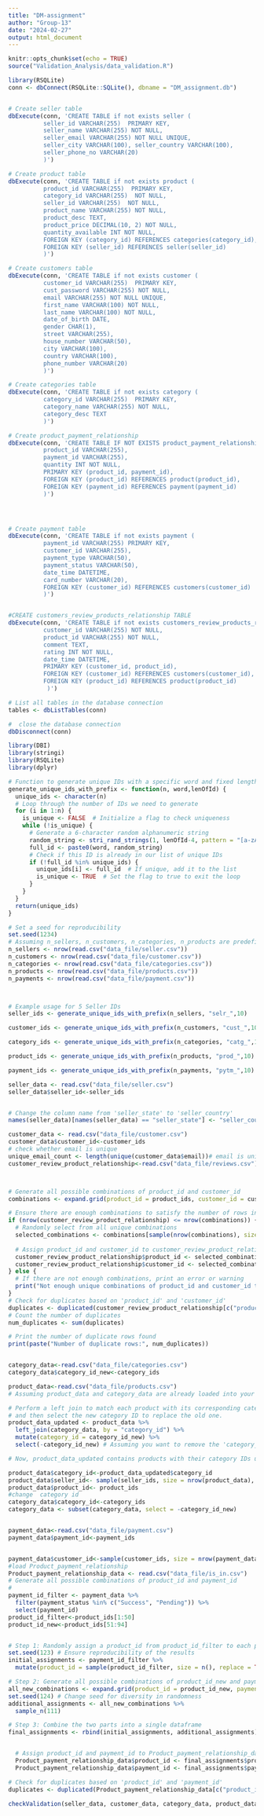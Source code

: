 ```yaml
---
title: "DM-assignment"
author: "Group-13"
date: "2024-02-27"
output: html_document
---
```


```r
knitr::opts_chunk$set(echo = TRUE)
source("Validation_Analysis/data_validation.R")
```


```r
library(RSQLite)
conn <- dbConnect(RSQLite::SQLite(), dbname = "DM_assignment.db")


# Create seller table
dbExecute(conn, 'CREATE TABLE if not exists seller (
          seller_id VARCHAR(255)  PRIMARY KEY, 
          seller_name VARCHAR(255) NOT NULL, 
          seller_email VARCHAR(255) NOT NULL UNIQUE,  
          seller_city VARCHAR(100), seller_country VARCHAR(100),
          seller_phone_no VARCHAR(20)
          )')

# Create product table
dbExecute(conn, 'CREATE TABLE if not exists product (
          product_id VARCHAR(255)  PRIMARY KEY, 
          category_id VARCHAR(255)  NOT NULL, 
          seller_id VARCHAR(255)  NOT NULL, 
          product_name VARCHAR(255) NOT NULL, 
          product_desc TEXT,
          product_price DECIMAL(10, 2) NOT NULL, 
          quantity_available INT NOT NULL, 
          FOREIGN KEY (category_id) REFERENCES categories(category_id), 
          FOREIGN KEY (seller_id) REFERENCES seller(seller_id)
          )')

# Create customers table
dbExecute(conn, 'CREATE TABLE if not exists customer (
          customer_id VARCHAR(255)  PRIMARY KEY, 
          cust_password VARCHAR(255) NOT NULL, 
          email VARCHAR(255) NOT NULL UNIQUE, 
          first_name VARCHAR(100) NOT NULL, 
          last_name VARCHAR(100) NOT NULL, 
          date_of_birth DATE, 
          gender CHAR(1), 
          street VARCHAR(255), 
          house_number VARCHAR(50), 
          city VARCHAR(100), 
          country VARCHAR(100), 
          phone_number VARCHAR(20)
          )')

# Create categories table
dbExecute(conn, 'CREATE TABLE if not exists category (
          category_id VARCHAR(255)  PRIMARY KEY, 
          category_name VARCHAR(255) NOT NULL, 
          category_desc TEXT
          )')

# Create product_payment_relationship
dbExecute(conn, 'CREATE TABLE IF NOT EXISTS product_payment_relationship (
          product_id VARCHAR(255),
          payment_id VARCHAR(255),
          quantity INT NOT NULL,
          PRIMARY KEY (product_id, payment_id),
          FOREIGN KEY (product_id) REFERENCES product(product_id),
          FOREIGN KEY (payment_id) REFERENCES payment(payment_id)
          )')




# Create payment table
dbExecute(conn, 'CREATE TABLE if not exists payment (
          payment_id VARCHAR(255) PRIMARY KEY, 
          customer_id VARCHAR(255),
          payment_type VARCHAR(50), 
          payment_status VARCHAR(50), 
          date_time DATETIME,
          card_number VARCHAR(20),
          FOREIGN KEY (customer_id) REFERENCES customers(customer_id)
          )')


#CREATE customers_review_products_relationship TABLE
dbExecute(conn, 'CREATE TABLE if not exists customers_review_products_relationship (
          customer_id VARCHAR(255) NOT NULL,
          product_id VARCHAR(255) NOT NULL,
          comment TEXT,
          rating INT NOT NULL,
          date_time DATETIME,
          PRIMARY KEY (customer_id, product_id),
          FOREIGN KEY (customer_id) REFERENCES customers(customer_id),
          FOREIGN KEY (product_id) REFERENCES product(product_id)
           )')

# List all tables in the database connection
tables <- dbListTables(conn)

#  close the database connection 
dbDisconnect(conn)

```

```r
library(DBI)
library(stringi)
library(RSQLite)
library(dplyr)

# Function to generate unique IDs with a specific word and fixed length
generate_unique_ids_with_prefix <- function(n, word,lenOfId) {
  unique_ids <- character(n)
  # Loop through the number of IDs we need to generate
  for (i in 1:n) {
    is_unique <- FALSE  # Initialize a flag to check uniqueness
    while (!is_unique) {
      # Generate a 6-character random alphanumeric string
      random_string <- stri_rand_strings(1, lenOfId-4, pattern = "[a-zA-Z0-9]")
      full_id <- paste0(word, random_string)
      # Check if this ID is already in our list of unique IDs
      if (!full_id %in% unique_ids) {
        unique_ids[i] <- full_id  # If unique, add it to the list
        is_unique <- TRUE  # Set the flag to true to exit the loop
      }
    }
  }
  return(unique_ids)
}

# Set a seed for reproducibility
set.seed(1234)  
# Assuming n_sellers, n_customers, n_categories, n_products are predefined
n_sellers <- nrow(read.csv("data_file/seller.csv"))
n_customers <- nrow(read.csv("data_file/customer.csv"))
n_categories <- nrow(read.csv("data_file/categories.csv"))
n_products <- nrow(read.csv("data_file/products.csv"))
n_payments <- nrow(read.csv("data_file/payment.csv"))



# Example usage for 5 Seller IDs
seller_ids <- generate_unique_ids_with_prefix(n_sellers, "selr_",10)

customer_ids <- generate_unique_ids_with_prefix(n_customers, "cust_",10)

category_ids <- generate_unique_ids_with_prefix(n_categories, "catg_",10)

product_ids <- generate_unique_ids_with_prefix(n_products, "prod_",10)

payment_ids <- generate_unique_ids_with_prefix(n_payments, "pytm_",10)

```

```r


seller_data <- read.csv("data_file/seller.csv")
seller_data$seller_id<-seller_ids


# Change the column name from 'seller_state' to 'seller_country'
names(seller_data)[names(seller_data) == "seller_state"] <- "seller_country"

customer_data <- read.csv("data_file/customer.csv")
customer_data$customer_id<-customer_ids
# check whether email is unique
unique_email_count <- length(unique(customer_data$email))# email is unique
customer_review_product_relationship<-read.csv("data_file/reviews.csv")



# Generate all possible combinations of product_id and customer_id
combinations <- expand.grid(product_id = product_ids, customer_id = customer_ids)

# Ensure there are enough combinations to satisfy the number of rows in reviews.csv
if (nrow(customer_review_product_relationship) <= nrow(combinations)) {
  # Randomly select from all unique combinations
  selected_combinations <- combinations[sample(nrow(combinations), size = nrow(customer_review_product_relationship), replace = FALSE), ]
  
  # Assign product_id and customer_id to customer_review_product_relationship
  customer_review_product_relationship$product_id <- selected_combinations$product_id
  customer_review_product_relationship$customer_id <- selected_combinations$customer_id
} else {
  # If there are not enough combinations, print an error or warning
  print("Not enough unique combinations of product_id and customer_id to assign to each row.")
}
# Check for duplicates based on 'product_id' and 'customer_id'
duplicates <- duplicated(customer_review_product_relationship[c("product_id", "customer_id")])
# Count the number of duplicates
num_duplicates <- sum(duplicates)

# Print the number of duplicate rows found
print(paste("Number of duplicate rows:", num_duplicates))


category_data<-read.csv("data_file/categories.csv")
category_data$category_id_new<-category_ids

product_data<-read.csv("data_file/products.csv")
# Assuming product_data and category_data are already loaded into your R environment

# Perform a left join to match each product with its corresponding category,
# and then select the new category ID to replace the old one.
product_data_updated <- product_data %>%
  left_join(category_data, by = "category_id") %>%
  mutate(category_id = category_id_new) %>%
  select(-category_id_new) # Assuming you want to remove the 'category_id_new' column after update

# Now, product_data_updated contains products with their category IDs updated to category_id_new where applicable

product_data$category_id<-product_data_updated$category_id
product_data$seller_id<- sample(seller_ids, size = nrow(product_data), replace = TRUE)
product_data$product_id<- product_ids
#change  category id
category_data$category_id<-category_ids
category_data <- subset(category_data, select = -category_id_new)


payment_data<-read.csv("data_file/payment.csv")
payment_data$payment_id<-payment_ids


payment_data$customer_id<-sample(customer_ids, size = nrow(payment_data), replace = TRUE)
#load Product_payment_relationship
Product_payment_relationship_data <- read.csv("data_file/is_in.csv")
# Generate all possible combinations of product_id and payment_id
#
payment_id_filter <- payment_data %>%
  filter(payment_status %in% c("Success", "Pending")) %>%
  select(payment_id)
product_id_filter<-product_ids[1:50]
product_id_new<-product_ids[51:94]


# Step 1: Randomly assign a product_id from product_id_filter to each payment_id
set.seed(123) # Ensure reproducibility of the results
initial_assignments <- payment_id_filter %>%
  mutate(product_id = sample(product_id_filter, size = n(), replace = TRUE))

# Step 2: Generate all possible combinations of product_id_new and payment_id_filter, then randomly select 111 combinations
all_new_combinations <- expand.grid(product_id = product_id_new, payment_id = payment_id_filter$payment_id)
set.seed(124) # Change seed for diversity in randomness
additional_assignments <- all_new_combinations %>%
  sample_n(111)

# Step 3: Combine the two parts into a single dataframe
final_assignments <- rbind(initial_assignments, additional_assignments)


  # Assign product_id and payment_id to Product_payment_relationship_data
  Product_payment_relationship_data$product_id <- final_assignments$product_id
  Product_payment_relationship_data$payment_id <- final_assignments$payment_id

# Check for duplicates based on 'product_id' and 'payment_id'
duplicates <- duplicated(Product_payment_relationship_data[c("product_id", "payment_id")])

```









```r
checkValidation(seller_data, customer_data, category_data, product_data,payment_data, customer_review_product_relationship,Product_payment_relationship_data)
```


